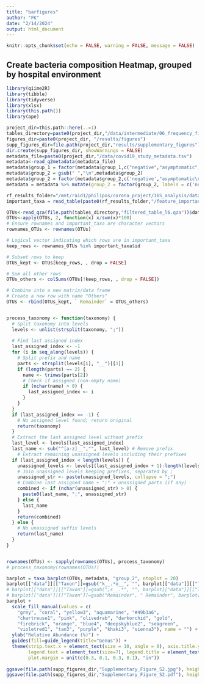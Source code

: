 ```yaml
---
title: "barfigures"
author: "FK"
date: "2/14/2024"
output: html_document
---
```


```r
knitr::opts_chunk$set(echo = FALSE, warning = FALSE, message = FALSE)
```

## Create bacteria composition Heatmap, grouped by hospital environment
```r
library(qiime2R)
library(tibble)
library(tidyverse)
library(xlsx)
library(this.path())
library(ape)

project_dir=this.path::here(..=1)
tables_directory=paste0(project_dir,"/data/intermediate/06_frequency_filtering")
figures_dir=paste0(project_dir, "/results/figures")
supp_figures_dir=file.path(project_dir,"results/supplementary_figures")
dir.create(supp_figures_dir, showWarnings = FALSE)
metadata_file=paste0(project_dir,"/data/covid19_study_metadata.tsv")
metadata<-read_q2metadata(metadata_file)
metadata$group_1 = factor(metadata$group_1,c("negative","asymptomatic","mild","severe"))  #, labels = c("NE","AS","MI","SE")
metadata$group_2 = gsub(" ","\n",metadata$group_2)
metadata$group_2 = factor(metadata$group_2,c('negative',"asymptomatic\nrecovery\nphase","asymptomatic\nearly\nphase",'mild','severe'), levels=c('negative',"asymptomatic\nrecovery\nphase","asymptomatic\nearly\nphase",'mild','severe'))
metadata = metadata %>% mutate(group_2 = factor(group_2, labels = c('negative',"asympt.\nrecovery\nphase","asympt.\nearly\nphase",'mild','severe')))

```
```r
rf_results_folder="/mnt/raid1/philipos/corona_project/16S_analysis/data/intermediate/10_randomforest/classifier_1_l6"
important_taxa = read_table(paste0(rf_results_folder,"/feature_importance_table.tsv"), col_names = TRUE)[2:20,]

OTUs<-read_qza(file.path(tables_directory,"filtered_table_l6.qza"))$data
OTUs<-apply(OTUs, 2, function(x) x/sum(x)*100) 
# Ensure rownames and important_taxa are character vectors
rownames_OTUs <- rownames(OTUs)

# Logical vector indicating which rows are in important_taxa
keep_rows <- rownames_OTUs %in% important_taxa$id

# Subset rows to keep
OTUs_kept <- OTUs[keep_rows, , drop = FALSE]

# Sum all other rows
OTUs_others <- colSums(OTUs[!keep_rows, , drop = FALSE])

# Combine into a new matrix/data frame
# Create a new row with name "Others"
OTUs <- rbind(OTUs_kept, ` Remainder` = OTUs_others)


process_taxonomy <- function(taxonomy) {
  # Split taxonomy into levels
  levels <- unlist(strsplit(taxonomy, ";"))
  
  # Find last assigned index
  last_assigned_index <- -1
  for (i in seq_along(levels)) {
    # Split prefix and name
    parts <- strsplit(levels[i], "__")[[1]]
    if (length(parts) == 2) {
      name <- trimws(parts[2])
      # Check if assigned (non-empty name)
      if (nchar(name) > 0) {
        last_assigned_index <- i
      }
    }
  }
  if (last_assigned_index == -1) {
    # No assigned level found; return original
    return(taxonomy)
  }
  # Extract the last assigned level without prefix
  last_level <- levels[last_assigned_index]
  last_name <- sub("^[a-z]__","", last_level) # Remove prefix
    # Extract remaining unassigned levels including their prefixes
  if (last_assigned_index < length(levels)) {
    unassigned_levels <- levels[(last_assigned_index + 1):length(levels)]
    # Join unassigned levels keeping prefixes, separated by ;
    unassigned_str <- paste(unassigned_levels, collapse = ";")
    # Combine last assigned name + ";" + unassigned parts (if any)
    combined <- if (nchar(unassigned_str) > 0) {
      paste0(last_name, ";", unassigned_str)
    } else {
      last_name
    }
    return(combined)
  } else {
    # No unassigned suffix levels
    return(last_name)
  }
}


rownames(OTUs) <- sapply(rownames(OTUs), process_taxonomy)
# process_taxonomy(rownames(OTUs))

barplot = taxa_barplot(OTUs, metadata, "group_2", ntoplot = 20)
barplot[["data"]][["Taxon"]]=gsub("k__.*o__", "", barplot[["data"]][["Taxon"]])
# barplot[["data"]][["Taxon"]]=gsub(";s__.*", "", barplot[["data"]][["Taxon"]])
# barplot[["data"]][["Taxon"]]=gsub("Remainder", " Remainder", barplot[["data"]][["Taxon"]])
barplot + 
  scale_fill_manual(values = c(
    "grey", "coral", "yellow3", "aquamarine", "#49b3a6",
    "chartreuse1", "pink", "olivedrab", "darkorchid", "gold",
    "firebrick", "orange", "blue4", "deepskyblue2", "seagreen",
    "violetred1", "tan3", "purple", "khaki3", "sienna3"), name = "") +
  ylab("Relative Abundance (%)") +
  guides(fill=guide_legend(title="Genus")) +
  theme(strip.text.x = element_text(size = 10, angle = 0), axis.title.y=element_text(size = 11), 
        legend.text = element_text(size=7), legend.title = element_text(size=10),
        plot.margin = unit(c(0.3, 0.1, 0.3, 0.1), "in"))
  
ggsave(file.path(supp_figures_dir,"Supplementary_Figure_S2.jpg"), height=5, width=11, device="jpg")
ggsave(file.path(supp_figures_dir,"Supplementary_Figure_S2.pdf"), height=5, width=11, device="pdf")

```

